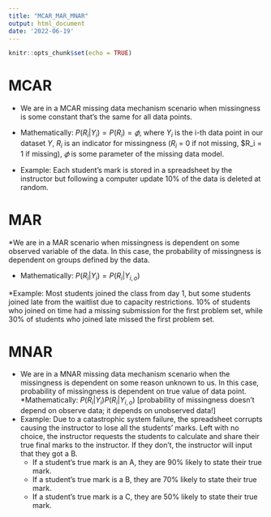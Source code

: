 ```yaml
---
title: "MCAR_MAR_MNAR"
output: html_document
date: '2022-06-19'
---
```


```r
knitr::opts_chunk$set(echo = TRUE)
```

# MCAR
* We are in a MCAR missing data mechanism scenario when missingness is some constant that’s the same for all data points.  

* Mathematically: $P(R_i|Y_i)=P(R_i) = 𝜙$, where $Y_i$ is the i-th data point in our dataset $Y$, $R_i$ is an indicator for missingness ($R_i$ = 0 if not missing, $R_i = 1 if missing), $𝜙$ is some parameter of the missing data model.  

* Example: Each student’s mark is stored in a spreadsheet by the instructor but following a computer update 10% of the data is deleted at random.  


# MAR
*We are in a MAR scenario when missingness is dependent on some observed variable of the data. In this case, the probability of missingness is dependent on groups defined by the data.  

* Mathematically: $P(R_i|Y_i) = P(R_i|Y_{i,o})$   

*Example: Most students joined the class from day 1, but some students joined late from the waitlist due to capacity restrictions. 10% of students who joined on time had a missing submission for the first problem set, while 30% of students who joined late missed the first problem set.



# MNAR
* We are in a MNAR missing data mechanism scenario when the missingness is dependent on some reason unknown to us. In this case, probability of missingness is dependent on true value of data point.
*Mathematically: $P(R_i|Y_i)  P(R_i|Y_{i,o})$ [probability of missingness doesn’t depend on observe data; it depends on unobserved data!]
* Example: Due to a catastrophic system failure, the spreadsheet corrupts causing the instructor to lose all the students’ marks. Left with no choice, the instructor requests the students to calculate and share their true final marks to the instructor. If they don’t, the instructor will input that they got a B.
  + If a student’s true mark is an A, they are 90% likely to state their true mark. 
  + If a student’s true mark is a B, they are 70% likely to state their true mark.
  + If a student’s true mark is a C, they are 50% likely to state their true mark.

